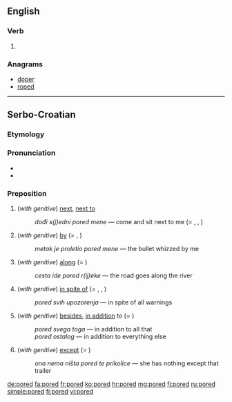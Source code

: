 ==English==

===Verb===
{{head|en}}

# {{en-past of|pore}}

===Anagrams===
* [[doper#English|doper]]
* [[roped#English|roped]]

----

==Serbo-Croatian==

===Etymology===
{{prefix|po|red|lang=sh}}

===Pronunciation===
* {{IPA|/pôred/|lang=sh}}
* {{hyphenation|po|red|lang=sh}}

===Preposition===
{{sh-preposition|head=pȍred|r|поред|по̏ред}}

# (''with genitive'') [[next]], [[next to]]
#: ''dođi s(j)edni pored mene'' — come and sit next to me (= {{term/t|sh|krȁj}}, {{term/t|sh|pȍkraj}}, {{term/t|sh|dȍ}})
# (''with genitive'') [[by]] (= {{term/t|sh|krȁj}}, {{term/t|sh|pȍkraj}})
#: ''metak je proletio pored mene'' — the bullet whizzed by me
# (''with genitive'') [[along]] (= {{term/t|sh|dȕž}})
#: ''cesta ide pored r(ij)eke'' — the road goes along the river
# (''with genitive'') [[in spite of]] (= {{term/t|sh|ȕprkos}}, {{term/t|sh|pȍkraj}}, {{term/t|sh|mȉmo}})
#: ''pored svih upozorenja'' — in spite of all warnings
# (''with genitive'') [[besides]], [[in addition]] to (= {{term/t|sh|pòvrh}})
#: ''pored svega toga'' — in addition to all that
#: ''pored ostalog'' — in addition to everything else 
# (''with genitive'') [[except]] (= {{term|osim|ȍsīm|lan=sh}})
#: ''ona nema ništa pored te prikolice'' — she has nothing except that trailer

[[de:pored]]
[[fa:pored]]
[[fr:pored]]
[[ko:pored]]
[[hr:pored]]
[[mg:pored]]
[[fj:pored]]
[[ru:pored]]
[[simple:pored]]
[[fi:pored]]
[[vi:pored]]